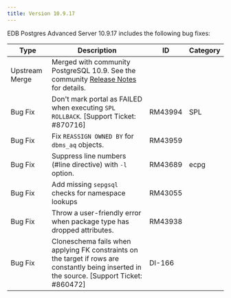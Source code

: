 ```yaml
---
title: Version 10.9.17
---
```


EDB Postgres Advanced Server 10.9.17 includes the following bug fixes:

| Type           | Description                                                                                                                                                                            | ID     | Category      | 
| -------------- | -------------------------------------------------------------------------------------------------------------------------------------------------------------------------------------- | ------ | ------------- |
| Upstream Merge | Merged with community PostgreSQL 10.9. See the community [Release Notes](https://www.postgresql.org/docs/10/release-10-9.html) for details.                                          |        |               |
| Bug&nbsp;Fix | Don't mark portal as FAILED when executing `SPL ROLLBACK`. [Support Ticket: #870716] | RM43994 | SPL |
| Bug Fix | Fix `REASSIGN OWNED BY` for `dbms_aq` objects. | RM43959 |  |
| Bug Fix | Suppress line numbers (#line directive) with `-l` option. | RM43689 | ecpg |
| Bug Fix | Add missing `sepgsql` checks for namespace lookups | RM43055 |  |
| Bug Fix | Throw a user-friendly error when package type has dropped attributes. | RM43938 |  |
| Bug Fix | Cloneschema fails when applying FK constraints on the target if rows are constantly being inserted in the source. [Support Ticket: #860472] | DI-166 |  |
